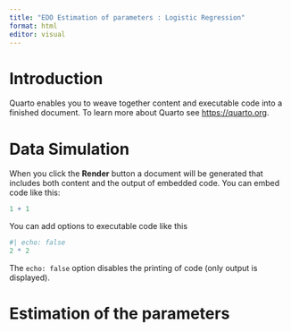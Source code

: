```yaml
---
title: "EDO Estimation of parameters : Logistic Regression"
format: html
editor: visual
---
```


# Introduction

Quarto enables you to weave together content and executable code into a finished document. To learn more about Quarto see <https://quarto.org>.

# Data Simulation

When you click the **Render** button a document will be generated that includes both content and the output of embedded code. You can embed code like this:

```r
1 + 1
```

You can add options to executable code like this

```r
#| echo: false
2 * 2
```

The `echo: false` option disables the printing of code (only output is displayed).

# Estimation of the parameters
